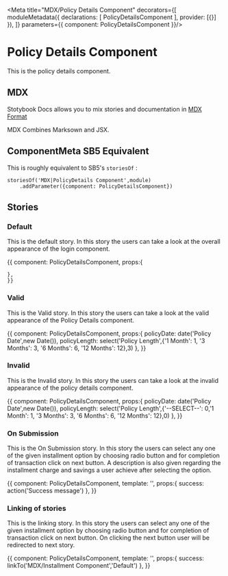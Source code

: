 
<Meta title="MDX/Policy Details Component" decorators={[
    moduleMetadata({
        declarations: [
            PolicyDetailsComponent
        ],
        provider: [{}]
    }),
]} parameters={{
    component: PolicyDetailsComponent
}}/>

# Policy Details Component 

This is the policy details component.

## MDX

Stotybook Docs allows you to mix stories and documentation in 
[MDX Format](https://mdxjs.com/)

MDX Combines Marksown and JSX.

## ComponentMeta SB5 Equivalent

This is roughly equivalent to SB5's `storiesOf` :

```
storiesOf('MDX|PolicyDetails Component',module)
    .addParameter({component: PolicyDetailsComponent})

```

## Stories

### Default

This is the default story. In this story the users can take a look at the overall
appearance of the login component.

<Preview>
  <Story name="Default">{{
    component: PolicyDetailsComponent,
    props:{
      
    },
    }}    
  </Story>
</Preview>

### Valid

This is the Valid story. In this story the users can take a look at the valid
appearance of the Policy Details component.

<Preview>
  <Story name="Valid">{{
    component: PolicyDetailsComponent,
    props:{
      policyDate: date('Policy Date',new Date()),
      policyLength: select('Policy Length',{'1 Month': 1, '3 Months': 3, '6 Months': 6, '12 Months': 12},3)
    },
    }}    
  </Story>
</Preview>

### Invalid

This is the Invalid story. In this story the users can take a look at the invalid
appearance of the policy details component.

<Preview>
  <Story name="Invalid">{{
    component: PolicyDetailsComponent,
    props:{
      policyDate: date('Policy Date',new Date()),
      policyLength: select('Policy Length',{'--SELECT--': 0,'1 Month': 1, '3 Months': 3, '6 Months': 6, '12 Months': 12},0)
    },
    }}    
  </Story>
</Preview>

### On Submission

This is the On Submission story. In this story the users can select any one of the given installment option by choosing radio button 
and for completion of transaction click on next button. A description is also given regarding the installment charge and savings a
user achieve after selecting the option.

<Preview>
  <Story name="On Submission">{{
    component: PolicyDetailsComponent,
    template: '<app-policy-details (OnSubmission)="success($event)"></app-policy-details>',
    props:{
        success: action('Success message')
    },
    }}    
  </Story>
</Preview>

### Linking of stories

This is the linking story. In this story the users can select any one of the given installment option by choosing radio button 
and for completion of transaction click on next button. On clicking the next button user will be redirected to next story.

<Preview>
  <Story name="Link to next story">{{
    component: PolicyDetailsComponent,
    template: '<app-policy-details (OnSubmission)="success($event)"></app-policy-details>',
    props:{
        success: linkTo('MDX/Installment Component','Default')
    },
    }}    
  </Story>
</Preview>